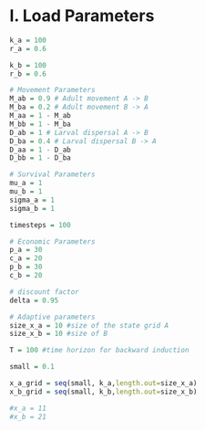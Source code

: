 # I. Load Parameters

```r

k_a = 100
r_a = 0.6

k_b = 100
r_b = 0.6

# Movement Parameters
M_ab = 0.9 # Adult movement A -> B 
M_ba = 0.2 # Adult movement B -> A
M_aa = 1 - M_ab
M_bb = 1 - M_ba
D_ab = 1 # Larval dispersal A -> B
D_ba = 0.4 # Larval dispersal B -> A
D_aa = 1 - D_ab
D_bb = 1 - D_ba

# Survival Parameters
mu_a = 1
mu_b = 1
sigma_a = 1
sigma_b = 1

timesteps = 100

# Economic Parameters
p_a = 30
c_a = 20
p_b = 30
c_b = 20

# discount factor
delta = 0.95

# Adaptive parameters
size_x_a = 10 #size of the state grid A
size_x_b = 10 #size of B

T = 100 #time horizon for backward induction

small = 0.1

x_a_grid = seq(small, k_a,length.out=size_x_a)
x_b_grid = seq(small, k_b,length.out=size_x_b)

#x_a = 11
#x_b = 21

```
